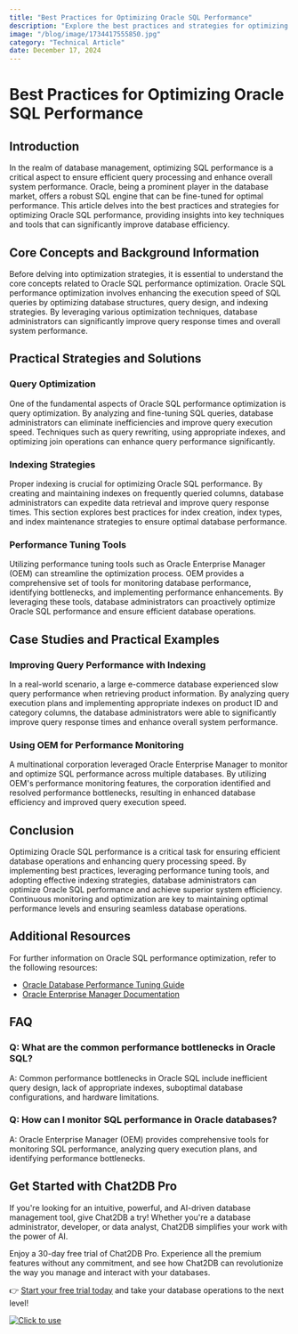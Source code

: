 ```yaml
---
title: "Best Practices for Optimizing Oracle SQL Performance"
description: "Explore the best practices and strategies for optimizing Oracle SQL performance to enhance database efficiency and query execution speed."
image: "/blog/image/1734417555850.jpg"
category: "Technical Article"
date: December 17, 2024
---
```


# Best Practices for Optimizing Oracle SQL Performance

## Introduction

In the realm of database management, optimizing SQL performance is a critical aspect to ensure efficient query processing and enhance overall system performance. Oracle, being a prominent player in the database market, offers a robust SQL engine that can be fine-tuned for optimal performance. This article delves into the best practices and strategies for optimizing Oracle SQL performance, providing insights into key techniques and tools that can significantly improve database efficiency.

## Core Concepts and Background Information

Before delving into optimization strategies, it is essential to understand the core concepts related to Oracle SQL performance optimization. Oracle SQL performance optimization involves enhancing the execution speed of SQL queries by optimizing database structures, query design, and indexing strategies. By leveraging various optimization techniques, database administrators can significantly improve query response times and overall system performance.

## Practical Strategies and Solutions

### Query Optimization

One of the fundamental aspects of Oracle SQL performance optimization is query optimization. By analyzing and fine-tuning SQL queries, database administrators can eliminate inefficiencies and improve query execution speed. Techniques such as query rewriting, using appropriate indexes, and optimizing join operations can enhance query performance significantly.

### Indexing Strategies

Proper indexing is crucial for optimizing Oracle SQL performance. By creating and maintaining indexes on frequently queried columns, database administrators can expedite data retrieval and improve query response times. This section explores best practices for index creation, index types, and index maintenance strategies to ensure optimal database performance.

### Performance Tuning Tools

Utilizing performance tuning tools such as Oracle Enterprise Manager (OEM) can streamline the optimization process. OEM provides a comprehensive set of tools for monitoring database performance, identifying bottlenecks, and implementing performance enhancements. By leveraging these tools, database administrators can proactively optimize Oracle SQL performance and ensure efficient database operations.

## Case Studies and Practical Examples

### Improving Query Performance with Indexing

In a real-world scenario, a large e-commerce database experienced slow query performance when retrieving product information. By analyzing query execution plans and implementing appropriate indexes on product ID and category columns, the database administrators were able to significantly improve query response times and enhance overall system performance.

### Using OEM for Performance Monitoring

A multinational corporation leveraged Oracle Enterprise Manager to monitor and optimize SQL performance across multiple databases. By utilizing OEM's performance monitoring features, the corporation identified and resolved performance bottlenecks, resulting in enhanced database efficiency and improved query execution speed.

## Conclusion

Optimizing Oracle SQL performance is a critical task for ensuring efficient database operations and enhancing query processing speed. By implementing best practices, leveraging performance tuning tools, and adopting effective indexing strategies, database administrators can optimize Oracle SQL performance and achieve superior system efficiency. Continuous monitoring and optimization are key to maintaining optimal performance levels and ensuring seamless database operations.

## Additional Resources

For further information on Oracle SQL performance optimization, refer to the following resources:
- [Oracle Database Performance Tuning Guide](https://docs.oracle.com/en/database/oracle/oracle-database/19/tgdbt/index.html)
- [Oracle Enterprise Manager Documentation](https://docs.oracle.com/en/enterprise-manager/index.html)

## FAQ

### Q: What are the common performance bottlenecks in Oracle SQL?

A: Common performance bottlenecks in Oracle SQL include inefficient query design, lack of appropriate indexes, suboptimal database configurations, and hardware limitations.

### Q: How can I monitor SQL performance in Oracle databases?

A: Oracle Enterprise Manager (OEM) provides comprehensive tools for monitoring SQL performance, analyzing query execution plans, and identifying performance bottlenecks.


## Get Started with Chat2DB Pro

If you're looking for an intuitive, powerful, and AI-driven database management tool, give Chat2DB a try! Whether you're a database administrator, developer, or data analyst, Chat2DB simplifies your work with the power of AI.

Enjoy a 30-day free trial of Chat2DB Pro. Experience all the premium features without any commitment, and see how Chat2DB can revolutionize the way you manage and interact with your databases.

👉 [Start your free trial today](https://chat2db.ai/pricing) and take your database operations to the next level!


[![Click to use](/image/blog/bg/chat2db.jpg)](https://chat2db.ai/)
